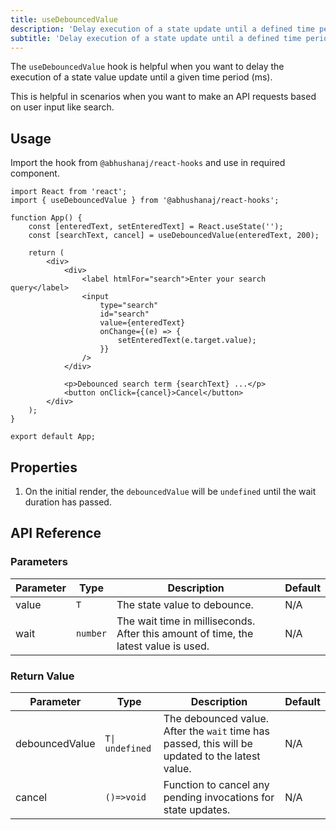 ```yaml
---
title: useDebouncedValue
description: 'Delay execution of a state update until a defined time period.'
subtitle: 'Delay execution of a state update until a defined time period.'
---
```



The `useDebouncedValue` hook is helpful when you want to delay the execution of a state value update until a given time period (ms).

This is helpful in scenarios when you want to make an API requests based on user input like search.

<DemoWrapper title="useDebouncedValue">
	<Example client:load />
</DemoWrapper>

## Usage

Import the hook from `@abhushanaj/react-hooks` and use in required component.

```tsx title="./src/App.tsx" ins={2,6} mark="useDebouncedValue"
import React from 'react';
import { useDebouncedValue } from '@abhushanaj/react-hooks';

function App() {
	const [enteredText, setEnteredText] = React.useState('');
	const [searchText, cancel] = useDebouncedValue(enteredText, 200);

	return (
		<div>
			<div>
				<label htmlFor="search">Enter your search query</label>
				<input
					type="search"
					id="search"
					value={enteredText}
					onChange={(e) => {
						setEnteredText(e.target.value);
					}}
				/>
			</div>

			<p>Debounced search term {searchText} ...</p>
			<button onClick={cancel}>Cancel</button>
		</div>
	);
}

export default App;
```

## Properties

1. On the initial render, the `debouncedValue` will be `undefined` until the wait duration has passed.

## API Reference

### Parameters

| Parameter | Type     | Description                                                                         | Default |
| --------- | -------- | ----------------------------------------------------------------------------------- | ------- |
| value     | `T`      | The state value to debounce.                                                        | N/A     |
| wait      | `number` | The wait time in milliseconds. After this amount of time, the latest value is used. | N/A     |

### Return Value

| Parameter      | Type            | Description                                                                                      | Default |
| -------------- | --------------- | ------------------------------------------------------------------------------------------------ | ------- |
| debouncedValue | `T\| undefined` | The debounced value. After the `wait` time has passed, this will be updated to the latest value. | N/A     |
| cancel         | `()=>void`      | Function to cancel any pending invocations for state updates.                                    | N/A     |
